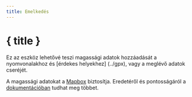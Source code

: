 ```yaml
---
title: Emelkedés
---
```


<script>
</script>

# <MountainSnow size="24" class="inline-block" style="margin-bottom: 5px" /> { title }

Ez az eszköz lehetővé teszi magassági adatok hozzáadását a nyomvonalakhoz és [érdekes helyekhez] (../gpx), vagy a meglévő adatok cseréjét.

<div class="flex flex-row justify-center">
    <Elevation class="text-foreground p-3 border rounded-md shadow-lg" />
</div>

<DocsNote>

A magassági adatokat a <a href="https://mapbox.com" target="_blank">Mapbox</a> biztosítja.
Eredetéről és pontosságáról a <a href="https://docs.mapbox.com/data/tilesets/reference/mapbox-terrain-dem-v1/#elevation-data" target="_blank">dokumentációban</a> tudhat meg többet.

</DocsNote>
